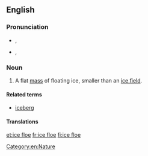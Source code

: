 ==English==

===Pronunciation===
* {{a|UK}} {{IPA|/ˈaɪs.fləʊ/}}, {{X-SAMPA|/"aIs.fl@U/}}
* {{a|US}} {{IPA|/ˈɔɪs.floʊ/}}, {{X-SAMPA|/"OIs.floU/}}

===Noun===
{{en-noun|head=[[ice]] [[floe]]}}

# A flat [[mass]] of floating ice, smaller than an [[ice field]].

====Related terms====
* [[iceberg]]

====Translations====
{{trans-see|floe}}

[[Category:en:Nature]]

[[et:ice floe]]
[[fr:ice floe]]
[[fi:ice floe]]